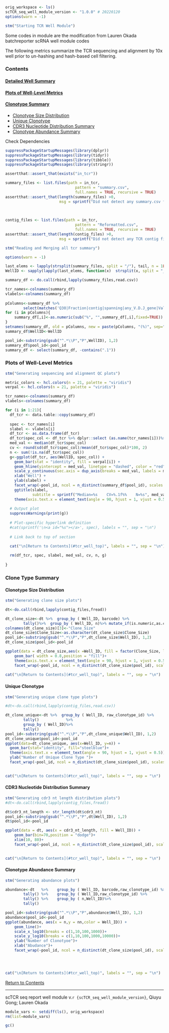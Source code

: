 <a id="tcr_well_top"></a>

```r
orig_workspace <- ls()
scTCR_seq_well_module_version <- "1.0.0" # 20220120
options(warn = -1)

stm("Starting TCR Well Module")
```
Some codes in module are the modification from Lauren Okada batchreporter scRNA well module codes  

The following metrics summarize the TCR sequencing and alignment by 10x well prior to un-hashing and hash-based cell filtering.  


### Contents 
#### [Detailed Well Summary](#well_seq_summary)
#### [Plots of Well-Level Metrics](#seq_metrics_plots)  
#### [Clonotype Summary](#clone_summary)
   - [Clonotype Size Distribution](#tcr_clone_size)  
  - [Unique Clonotype](#unique_clone_type)  
  - [CDR3 Nucleotide Distribution Summary](#cdr3_nt_distribution)
  - [Clonotype Abundance Summary](#clone_type_abudance)

 
Check Dependencies  
```r
suppressPackageStartupMessages(library(dplyr))
suppressPackageStartupMessages(library(tidyr))
suppressPackageStartupMessages(library(tibble))
suppressPackageStartupMessages(library(stringr))

assertthat::assert_that(exists("in_tcr"))  

summary_files <- list.files(path = in_tcr, 
                               pattern = "summary.csv", 
                               full.names = TRUE, recursive = TRUE)
assertthat::assert_that(length(summary_files) >0, 
                        msg = sprintf("Did not detect any summary.csv files in input tcr directory %s", in_tcr))
    
    

contig_files <- list.files(path = in_tcr, 
                               pattern = "Reformatted.csv", 
                               full.names = TRUE, recursive = TRUE)
assertthat::assert_that(length(contig_files) >0, 
                        msg = sprintf("Did not detect any TCR contig files in input tcr directory %s", in_tcr))

```   


```r
stm("Reading and Merging all tcr summary")

options(warn = -1)

last_elems <- lapply(strsplit(summary_files, split = "/"), tail, n = 1L)
WellID <- sapply(lapply(last_elems, function(x)  strsplit(x, split = "_") ), function(x) x[[1]])[1,]

summary_df <- do.call(rbind,lapply(summary_files,read.csv))

tcr_names<-colnames(summary_df)
vlabels<-colnames(summary_df)
    
pColumns<-summary_df %>%
        select(matches('Q30|Fraction|contig|spanning|any_V.D.J_gene|Valid_barcodes|Reads_mapped'))%>% colnames()
for (i in pColumns){
    summary_df[,i]<-as.numeric(sub("%", "",summary_df[,i],fixed=TRUE))
}
setnames(summary_df, old = pColumns, new = paste(pColumns, "(%)", sep=""))
summary_df$WellID<-WellID

pool_id<-substring(gsub("^.*\\P","P",WellID), 1,2)
summary_df$pool_id<-pool_id   
summary_df <- select(summary_df, -contains(".1"))

```  
    
 
<a id= "seq_metrics_plots"></a>  

### Plots of Well-Level Metrics  
  
```r
stm("Generating sequencing and alignment QC plots")

metric_colors <- hcl.colors(n = 21, palette = "viridis")
verpal <- hcl.colors(n = 21, palette = "viridis")

tcr_names<-colnames(summary_df)
vlabels<-colnames(summary_df)

for (i in 1:21){
  df_tcr <- data.table::copy(summary_df)
  
  spec <- tcr_names[i]
  slabel <- vlabels[i]
  df_tcr <- as.data.frame(df_tcr)
  df_tcr$spec_col <- df_tcr %>% dplyr::select (as.name(tcr_names[i]))%>% pull()
  med_val <- median(df_tcr$spec_col)
  cv <- round(sd(df_tcr$spec_col)/mean(df_tcr$spec_col)*100, 2)
  n <- sum(!is.na(df_tcr$spec_col))
  g<-ggplot(df_tcr, aes(WellID, spec_col)) +
    geom_bar(stat = "identity", fill = verpal[i]) + 
    geom_hline(yintercept = med_val, linetype = "dashed", color = "red")+
    scale_y_continuous(sec.axis = dup_axis(breaks = med_val, labels = med_val, name = ""))+
    xlab("Well") +
    ylab(slabel) +
    facet_wrap(~pool_id, ncol = n_distinct(summary_df$pool_id), scales = "free_x", drop = TRUE) +
    ggtitle(slabel, 
            subtitle = sprintf("Median=%s    CV=%.1f%%    N=%s", med_val, cv, n)) +
    theme(axis.text.x = element_text(angle = 90, hjust = 1, vjust = 0.5))
     
  # Output plot
  suppressWarnings(print(g))
      
  # Plot-specific hyperlink definition
  #cat(sprintf('\n<a id="%s"></a>', spec), labels = "", sep = "\n")
  
  # Link back to top of section

  cat("\n[Return to Contents](#tcr_well_top)", labels = "", sep = "\n")
  
  rm(df_tcr, spec, slabel, med_val, cv, n, g)
    
}
```



<a id= "clone_summary"></a>  


### Clone Type Summary

<a id= "tcr_clone_size"></a>  

#### Clonotype Size Distribution


```r

stm("Generating clone size plots")

dt<-do.call(rbind,lapply(contig_files,fread))

dt_clone_size<-dt %>%  group_by ( Well_ID, barcode) %>%   
        tally()%>%  group_by ( Well_ID, n)%>% mutate_if(is.numeric,as.character)
colnames(dt_clone_size)[3]<-"Clone_Size"
dt_clone_size$Clone_Size<-as.character(dt_clone_size$Clone_Size)
pool_id<-substring(gsub("^.*\\P","P",dt_clone_size$Well_ID), 1,2)
dt_clone_size$pool_id<-pool_id 

ggplot(data = dt_clone_size,aes(x =Well_ID, fill = factor(Clone_Size, levels=unique(dt_clone_size$Clone_Size)[order(nchar(unique(dt_clone_size$Clone_Size)), unique(dt_clone_size$Clone_Size),decreasing = TRUE)])))  +
    geom_bar( width = 0.8,position = "fill")+
    theme(axis.text.x = element_text(angle = 90, hjust = 1, vjust = 0.5))+ylab("Percentage")+ scale_fill_discrete(name = "Clone Size")+ylab("Percentage")+
    facet_wrap(~pool_id, ncol = n_distinct(dt_clone_size$pool_id), scales = "free_x", drop = TRUE)
            
cat("\n[Return to Contents](#tcr_well_top)", labels = "", sep = "\n")


```  

<a id= "unique_clone_type"></a>

#### Unique Clonotype

```r
stm("Generating unique clone type plots")

#dt<-do.call(rbind,lapply(contig_files,read.csv))

dt_clone_unique<-dt %>%  group_by ( Well_ID, raw_clonotype_id) %>%   
        tally()            %>%  
        group_by ( Well_ID)%>%    
        tally()
pool_id<-substring(gsub("^.*\\P","P",dt_clone_unique$Well_ID), 1,2)
dt_clone_unique$pool_id<-pool_id 
ggplot(data=dt_clone_unique, aes(x=Well_ID, y=n)) +
  geom_bar(stat="identity", fill="steelblue")+   
  theme(axis.text.x = element_text(angle = 90, hjust = 1, vjust = 0.5))+
  ylab("Number of Unique Clone Type ")+
  facet_wrap(~pool_id, ncol = n_distinct(dt_clone_size$pool_id), scales = "free_x", drop = TRUE)

    
cat("\n[Return to Contents](#tcr_well_top)", labels = "", sep = "\n")


```  

<a id= "cdr3_nt_distribution"></a>  

#### CDR3 Nucleotide Distribution Summary

```r
stm("Generating cdr3 nt length distribution plots")
#dt<-do.call(rbind,lapply(contig_files,fread))

dt$cdr3_nt_length <- str_length(dt$cdr3_nt) 
pool_id<-substring(gsub("^.*\\P","P",dt$Well_ID), 1,2)
dt$pool_id<-pool_id 

ggplot(data = dt, aes(x = cdr3_nt_length, fill = Well_ID)) +
    geom_bar(bin=70,position = "dodge")+ 
    xlim(10, 80)+
    facet_wrap(~pool_id, ncol = n_distinct(dt_clone_size$pool_id), scales = "free_x", drop = TRUE)

    
cat("\n[Return to Contents](#tcr_well_top)", labels = "", sep = "\n")


``` 

<a id= "clone_type_abudance"></a>  

#### Clonotype Abundance Summary

```r
stm("Generating abundance plots")

abundance<-dt   %>%    group_by ( Well_ID, barcode,raw_clonotype_id) %>%   
        tally() %>%    group_by ( Well_ID,raw_clonotype_id) %>%   
        tally() %>%    group_by ( n,Well_ID)%>%    
        tally()

pool_id<-substring(gsub("^.*\\P","P",abundance$Well_ID), 1,2)
abundance$pool_id<-pool_id 
ggplot(abundance, aes(x = n,y = nn,color = Well_ID)) +  
    geom_line()+ 
    scale_x_log10(breaks = c(1,10,100,1000))+ 
    scale_y_log10(breaks = c(1,10,100,1000,10000))+
    ylab("Number of Clonotyoe")+
    xlab("Abudance")+
    facet_wrap(~pool_id, ncol = n_distinct(dt_clone_size$pool_id), scales = "free_x", drop = TRUE)



    
cat("\n[Return to Contents](#tcr_well_top)", labels = "", sep = "\n")


```  

[Return to Contents](#tcr_well_top) 

---  

scTCR seq report well module v.`r {scTCR_seq_well_module_version}`, Qiuyu Gong; Lauren Okada  

```r
module_vars <- setdiff(ls(), orig_workspace)
rm(list=module_vars)

gc()

```
